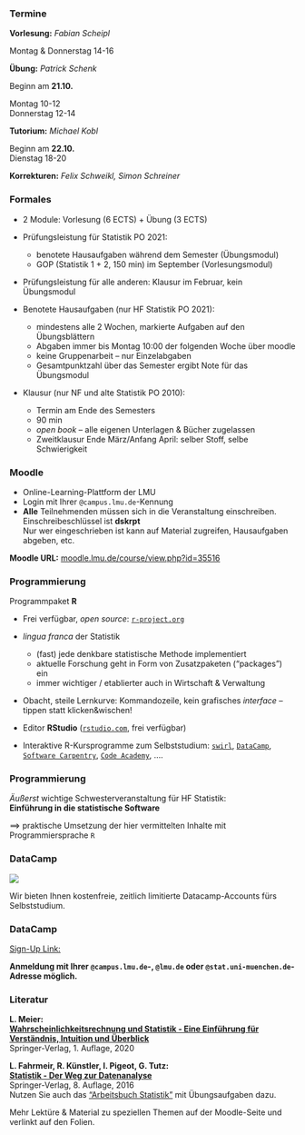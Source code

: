### Termine

**Vorlesung:** *Fabian Scheipl*  

Montag & Donnerstag 14-16 
\ 

**Übung:** *Patrick Schenk*  

Beginn am **21.10.**

Montag 10-12  
Donnerstag 12-14
\ 


**Tutorium:** *Michael Kobl*  

Beginn am **22.10.**  
Dienstag 18-20 

**Korrekturen:** *Felix Schweikl, Simon Schreiner*

### Formales

* 2 Module: Vorlesung (6 ECTS) + Übung (3 ECTS)
* Prüfungsleistung für Statistik PO 2021: 
   * benotete Hausaufgaben während dem Semester (Übungsmodul) 
   * GOP (Statistik 1 + 2, 150 min) im September (Vorlesungsmodul)
* Prüfungsleistung für alle anderen: Klausur im Februar, kein Übungsmodul

* Benotete Hausaufgaben (nur HF Statistik PO 2021):
    * mindestens alle 2 Wochen, markierte Aufgaben auf den Übungsblättern
    * Abgaben immer bis Montag 10:00 der folgenden Woche über moodle
    * keine Gruppenarbeit -- nur Einzelabgaben
    * Gesamtpunktzahl über das Semester ergibt Note für das Übungsmodul

* Klausur (nur NF und alte Statistik PO 2010):
    * Termin am Ende des Semesters 
    * 90 min 
    * *open book* -- alle eigenen Unterlagen & Bücher zugelassen
    * Zweitklausur Ende März/Anfang April: selber Stoff, selbe Schwierigkeit 

### Moodle

- Online-Learning-Plattform der LMU
- Login mit Ihrer `@campus.lmu.de`-Kennung
- **Alle** Teilnehmenden müssen sich in die Veranstaltung einschreiben.  
    Einschreibeschlüssel ist **dskrpt**  
    Nur wer eingeschrieben ist kann auf Material zugreifen, Hausaufgaben abgeben,
    etc.

**Moodle URL:** [moodle.lmu.de/course/view.php?id=35516](https://moodle.lmu.de/course/view.php?id=35516)

### Programmierung

Programmpaket **R** 

* Frei verfügbar, *open source*: [`r-project.org`](https://www.r-project.org/)
* *lingua franca* der Statistik
    * (fast) jede denkbare statistische Methode implementiert
    * aktuelle Forschung geht in Form von Zusatzpaketen ("packages") ein
    * immer wichtiger / etablierter auch in Wirtschaft & Verwaltung
* Obacht, steile Lernkurve: Kommandozeile, kein grafisches *interface* -- 
tippen statt klicken\&wischen!

* Editor **RStudio** ([`rstudio.com`](https://www.rstudio.com/), frei verfügbar)
* Interaktive R-Kursprogramme zum Selbststudium:
[`swirl`](http://swirlstats.com/), [`DataCamp`](https://learn.datacamp.com/courses?technologies=R), 
[`Software Carpentry`](http://swcarpentry.github.io/r-novice-inflammation/), [`Code Academy`](https://www.codecademy.com/learn/learn-r), ....

### Programmierung

*Äußerst* wichtige Schwesterveranstaltung für HF Statistik:  
**Einführung in die statistische Software**  

$\implies$ praktische Umsetzung der hier vermittelten Inhalte mit Programmiersprache `R`

### DataCamp

![](pics/datacamp.png)

Wir bieten Ihnen kostenfreie, zeitlich limitierte Datacamp-Accounts fürs Selbststudium.

### DataCamp

[Sign-Up Link:](https://www.datacamp.com/groups/shared_links/f2306b5305f638f41f0d7e700cee5212a0009421a281db02329e09851bb905e1)

\centering \includegraphics[height = 0.75\textheight]{pics/qr-datacamp-2425.png}

\footnotesize
**Anmeldung mit Ihrer `@campus.lmu.de`-, `@lmu.de` oder `@stat.uni-muenchen.de`-Adresse möglich.** 

### Literatur

**L. Meier:**  
[**Wahrscheinlichkeitsrechnung und Statistik - Eine Einführung für Verständnis, Intuition und Überblick**](https://link-springer-com.emedien.ub.uni-muenchen.de/book/10.1007%2F978-3-662-61488-4)   
Springer-Verlag, 1. Auflage, 2020

**L. Fahrmeir, R. Künstler, I. Pigeot, G. Tutz:**  
[**Statistik - Der Weg zur Datenanalyse**](https://link-springer-com.emedien.ub.uni-muenchen.de/book/10.1007%2F978-3-662-50372-0)  
Springer-Verlag, 8. Auflage, 2016  
Nutzen Sie auch das ["Arbeitsbuch Statistik"](https://link-springer-com.emedien.ub.uni-muenchen.de/book/10.1007/b138336) mit Übungsaufgaben dazu.

Mehr Lektüre & Material zu speziellen Themen auf der Moodle-Seite und verlinkt auf den Folien.
